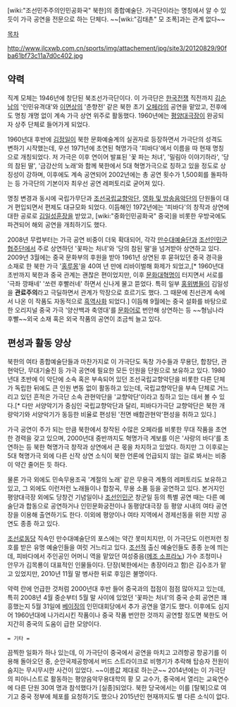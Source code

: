[wiki:"조선민주주의인민공화국" 북한]의 종합예술단. 가극단이라는 명칭에서 알 수 있듯이 가극 공연을 전문으로 하는 단체다. ~~[wiki:"김태촌" 모 조폭]과는 관계 없다~~

[[목차]]

http://www.jlcxwb.com.cn/sports/img/attachement/jpg/site3/20120829/90fba61bf73c11a7d0c402.jpg

== 약력 ==
직계 모체는 1946년에 창단된 북조선가극단이다. 이 가극단은 [[한국전쟁]] 직전까지 [[김순남]]의 '인민유격대'와 [[이면상]]의 '춘향전' 같은 북한 초기 [[오페라]]의 공연을 맡았고, 전후에도 명칭 개명 없이 계속 가극 상연 위주로 활동했다. 1960년에는 [[평양대극장]]이 완공되자 상주 단체로 들어가게 되었다.

1960년대 후반에 [[김정일]]이 북한 문화예술계의 실권자로 등장하면서 가극단의 성격도 변하기 시작했는데, 우선 1971년에 초연된 혁명가극 '피바다'에서 이름을 따 현재 명칭으로 개칭되었다. 저 가극은 이후 연이어 발표된 '꽃 파는 처녀', '밀림아 이야기하라', '당의 참된 딸', '금강산의 노래'와 함께 북한에서 5대 혁명가극으로 칭하고 있을 정도로 상징성이 강하며, 이후에도 계속 공연되어 2002년에는 총 공연 횟수가 1,500회를 돌파하는 등 가극단의 기본이자 최우선 공연 레퍼토리로 굳어져 있다.

명칭 변경과 동시에 국립가무단과 [[조선국립교향악단]], [[영화 및 방송음악단]]의 단원들이 대거 편입되면서 편제도 대규모화 되었다. 이듬해인 1972년에는 '피바다'의 창작과 상연에 대한 공로로 [[김일성훈장]]을 받았고, [wiki:"중화인민공화국" 중국]을 비롯한 우방국에도 파견되어 해외 공연을 개최하기도 했다.

2008년 무렵부터는 가극 공연 비중이 더욱 확대되어, 각각 [[만수대예술단]]과 [[조선인민군협주단]]에서 주로 상연하던 '꽃파는 처녀'와 '당의 참된 딸'을 넘겨받아 상연하고 있다. 2009년 3월에는 중국 문화부의 후원을 받아 1961년 상연된 후 묻혀있던 중국 경극을 소재로 한 북한 가극 '[[홍루몽]]'을 40여 년 만에 리바이벌해 화제가 되었고,[* 1960년대 초반까지 북한과 중국 관계는 괜찮은 편이었지만, 이후 [[문화대혁명]]이 터지면서 서로를 '극좌 깡패네' '쏘련 후빨러네' 하면서 신나게 물고 뜯었다. 특히 일부 [[홍위병]]들이 김일성을 '''관료주의'''라고 극딜하면서 관계가 막장으로 흐르기도 했다. 그 때문에 친선관계 속에서 나온 이 작품도 자동적으로 [[흑역사]]화 되었다.] 이듬해 9월에는 중국 설화를 바탕으로 한 오리지널 중국 가극 '양산백과 축영대'를 [[문화어]]로 번안해 상연하는 등 ~~형님나라 후빨~~외국 소재 혹은 외국 작품의 공연이 조금씩 늘고 있다.

== 편성과 활동 양상 ==
북한의 여타 종합예술단들과 마찬가지로 이 가극단도 독창 가수들과 무용단, 합창단, 관현악단, 무대기술진 등 가극 공연에 필요한 모든 인원을 단원으로 보유하고 있다. 1980년대 초반에 이 악단에 소속 혹은 부속되어 있던 조선국립교향악단을 비롯한 다른 단체가 독립한 뒤에도 큰 인원 변동 없이 활동하고 있는데, 국립교향악단을 부속 단체로 거느리고 있던 흔적은 가극단 소속 관현악단을 '교향악단'이라고 칭하고 있는 데서 볼 수 있다.[* 다만 서양악기가 중심인 국립교향악단과 달리, 피바다가극단 교향악단은 북한 개량악기와 서양악기가 동등한 비율로 편성된 '전면 배합관현악'편성을 취하고 있다.]

가극 공연이 주가 되는 만큼 북한에서 창작된 수많은 오페라를 비롯한 무대 작품을 초연한 경력을 갖고 있으며, 2000년대 중반까지도 혁명가극 계보를 이은 '사랑의 바다'를 초연하는 등 북한 혁명가극 창작과 상연에서 큰 몫을 차지하고 있었다. 하지만 그 이후로는 5대 혁명가극 외에 다른 신작 상연 소식이 북한 언론에 언급되지 않는 걸로 봐서는 비중이 약간 줄어든 듯 하다.

물론 가극 외에도 민속무용조곡 '계절의 노래' 같은 무용극 계통의 레퍼토리도 보유하고 있고, 그 외에도 이런저런 노래들이나 합창곡, 무용 소품 등을 공연하고 있다. 본거지인 평양대극장 외에도 당창건 기념일이나 [[조선인민군]] 창군일 등의 특별 공연 때는 다른 예술단과 합동으로 공연하거나 인민문화궁전이나 동평양대극장 등 평양 시내의 여타 공연장을 이용해 출연하기도 한다. 이외에 평양이나 여타 지역에서 경제선동을 위한 지방 공연도 종종 하고 있다.

[[조선로동당]] 직속인 만수대예술단의 포스에는 약간 못미치지만, 이 가극단도 이런저런 칭호를 받은 유명 예술인들을 여럿 거느리고 있다. [[조선적]] 출신 예술인들도 종종 눈에 띄는데, 피바다에서 주인공인 어머니 역을 맡았던 여성중음([[메조 소프라노]]) 가수 조청미나 안무가 김목룡이 대표적인 인물들이다. 단장(북한에서는 총장이라고 함)은 김수조가 맡고 있었지만, 2010년 11월 말 병사한 뒤로 후임은 불명이다.

약력 란에 언급한 것처럼 2000년대 후반 들어 중국과의 접점이 점점 많아지고 있는데, 특히 2008년 4월 중순부터 5월 말 사이에 있었던 '꽃파는 처녀'의 중국 순회 공연은 꽤 흥했는지 5월 31일에 [[베이징]]의 인민대회당에서 추가 공연을 열기도 했다. 이후에도 심지어 1960년대에 나가리시킨 작품이나 중국 작품 번안한 것까지 공연할 정도면 북한도 어지간히 중국의 도움이 급한 모양이다.

 = 기타 =

끔찍한 일화가 하나 있는데, 이 가극단이 중국에서 공연을 마치고 고려항공 항공기를 이용해 돌아오던 중, 순안국제공항에서 버드 스트라이크로 비행기가 추락해 탑승자 전원이 숨지는 무시무시한 사건이 있었다. ~~이름값 제대로 하는군~~
2014년에는 이 가극단의 피아니스트로 활동하는 평양음악무용대학의 황 모 교수가, 중국에서 열리는 교육연수에 다른 단원 30여 명과 참석했다가 [실종]되었다. 북한 당국에서는 이를 [탈북]으로 여기고 중국 정부에 체포를 요청하기도 했으나 2015년인 현재까지도 별 다른 소식이 없다. 

